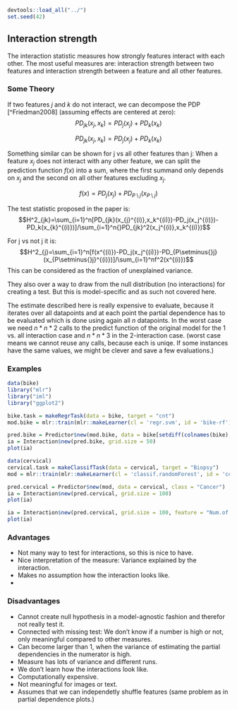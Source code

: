 ```r
devtools::load_all("../")
set.seed(42)
```

## Interaction strength

The interaction statistic measures how strongly features interact with each other. 
The most useful measures are: interaction strength between two features and interaction strength between a feature and all other features.


### Some Theory

If two features $j$ and $k$ do not interact, we can decompose the PDP [^Friedman2008] (assuming effects are centered at zero):
$$PD_{jk}(x_j,x_k)=PD_j(x_j)+PD_k(x_k)$$


$$PD_{jk}(x_j,x_k)=PD_j(x_j)+PD_k(x_k)$$

Something similar can be shown for j vs all other features than j:
When a feature $x_j$ does not interact with any other feature, we can split the prediction function $f(x)$ into a sum, where the first summand only depends on $x_j$ and the second on all other features excluding $x_j$.

$$f(x)=PD_j(x_j)+PD_{P\setminus{}j}(x_{P\setminus{}j})$$

The test statistic proposed in the paper is:
$$H^2_{jk}=\sum_{i=1}^n[PD_{jk}(x_{j}^{(i)},x_k^{(i)})-PD_j(x_j^{(i)})-PD_k(x_{k}^{(i)})]/\sum_{i=1}^n{}PD_{jk}^2(x_j^{(i)},x_k^{(i)})$$


For j vs not j it is:
$$H^2_{j}=\sum_{i=1}^n[f(x^{(i)})-PD_j(x_j^{(i)})-PD_{P\setminus{}j}(x_{P\setminus{}j}^{(i)})]/\sum_{i=1}^nf^2(x^{(i)})$$
This can be considered as the fraction of unexplained variance. 

They also over a way to draw from the null distribution (no interactions) for creating a test. 
But this is model-specific and as such not covered here. 

The estimate described here is really expensive to evaluate, because it iterates over all datapoints and at each point the partial dependence has to be evaluated which is done using again all $n$ datapoints. 
In the worst case we need $n*n*2$ calls to the predict function of the original model for the 1 vs. all interaction case and $n*n*3$ in the 2-interaction case. (worst case means we cannot reuse any calls, because each is uniqe. If some instances have the same values, we might be clever and save a few evaluations.)



### Examples


```r
data(bike)
library("mlr")
library("iml")
library("ggplot2")

bike.task = makeRegrTask(data = bike, target = "cnt")
mod.bike = mlr::train(mlr::makeLearner(cl = 'regr.svm', id = 'bike-rf'), bike.task)

pred.bike = Predictor$new(mod.bike, data = bike[setdiff(colnames(bike), "cnt")])
ia = Interaction$new(pred.bike, grid.size = 50) 
plot(ia)
```




```r
data(cervical)
cervical.task = makeClassifTask(data = cervical, target = "Biopsy")
mod = mlr::train(mlr::makeLearner(cl = 'classif.randomForest', id = 'cervical-rf', predict.type = 'prob'), cervical.task)

pred.cervical = Predictor$new(mod, data = cervical, class = "Cancer")
ia = Interaction$new(pred.cervical, grid.size = 100) 
plot(ia)
```

```r
ia = Interaction$new(pred.cervical, grid.size = 100, feature = "Num.of.pregnancies") 
plot(ia)
```

### Advantages 

- Not many way to test for interactions, so this is nice to have. 
- Nice interpretation of the measure: Variance explained by the interaction.
- Makes no assumption how the interaction looks like.
- 

### Disadvantages

- Cannot create null hypothesis in a model-agnostic fashion and therefor not really test it.
- Connected with missing test: We don't know if a number is high or not, only meaningful compared to other measures. 
- Can become larger than 1, when the variance of estimating the partial dependencies in the numerator is high. 
- Measure has lots of variance and different runs. 
- We don't learn how the interactions look like.
- Computationally expensive.
- Not meaningful for images or text.
- Assumes that we can independetly shuffle features (same problem as in partial dependence plots.)





